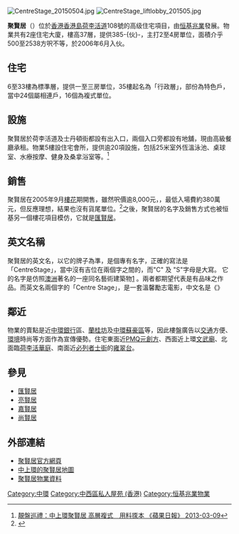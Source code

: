 [[File:CentreStage_20150504.jpg|thumb]]
[[File:CentreStage_liftlobby_201505.jpg|thumb]]

'''聚賢居'''（{{lang-en|CentreStage}}）位於[[香港|香港]][[香港島|香港島]][[荷李活道|荷李活道]]108號的高级住宅項目，由[[恒基兆業|恒基兆業]]發展。物業共有2座住宅大廈，樓高37層，提供385-{伙}-，主打2至4房單位，面積介乎500至2538方呎不等，於2006年6月入伙。

==住宅==
6至33樓為標準層，提供一至三房單位，35樓起名為「行政層」，部份為特色戶，當中24個屬相連戶，16個為複式單位。

==設施==
聚賢居於荷李活道及士丹頓街都設有出入口，兩個入口旁都設有地舖，現由高級餐廳承租。物業5樓設住宅會所，提供逾20項設施，包括25米室外恆溫泳池、桌球室、水療按摩、健身及桑拿浴室等。<ref>[http://hk.apple.nextmedia.com/financeestate/art/20130309/18186714 靚盤巡禮：中上環聚賢居 高層複式　用料揼本 《蘋果日報》 2013-03-09]</ref>

==銷售==
聚賢居在2005年9月[[樓花|樓花]]期開售，雖然呎價逾8,000元，，最低入場費約380萬元，但反應理想，結果也沒有貨尾單位。<ref>{{Cite web |url=http://paper.wenweipo.com/2005/09/26/ME0509260004.htm |title=聚賢居累售250伙套20億 《文匯報》 2005-09-26 |accessdate=2015-05-17 |archive-date=2015-05-18 |archive-url=https://web.archive.org/web/20150518094734/http://paper.wenweipo.com/2005/09/26/ME0509260004.htm |dead-url=no }}</ref>之後，聚賢居的名字及銷售方式也被恒基另一個樓花項目模仿，它就是[[匯賢居|匯賢居]]。

==英文名稱==
聚賢居的英文名，以它的牌子為準，是個專有名字，正確的寫法是「CentreStage」，當中沒有吉位在兩個字之間的，而"C" 及 "S"字母是大寫。 它的名字是仿照[[澳洲|澳洲]]著名的一座同名藝術建築物[http://www.centrestagedesigncomp.dca.wa.gov.au/exhibition/] {{Wayback|url=http://www.centrestagedesigncomp.dca.wa.gov.au/exhibition/ |date=20060827021306 }} 。兩者都期望代表是有品味之作品。而英文名兩個字的「Centre Stage」，是一套溫馨勵志電影，中文名是《{{en-link|舞國英雄譜|Center Stage}}》

==鄰近==
物業的賣點是近[[中環|中環]][[銀行|銀行]]區、[[蘭桂坊|蘭桂坊]]及[[中環蘇豪區|中環蘇豪區]]等，因此樓盤廣告以[[交通|交通]]方便、[[環境|環境]]時尚等方面作為宣傳優勢。住宅東面近[[PMQ元創方|PMQ元創方]]、西面近上環[[文武廟|文武廟]]、北面臨[[荷李活華庭|荷李活華庭]]、南面近[[必列者士街|必列者士街]]的[[雍翠台|雍翠台]]。 

==參見==
*[[匯賢居|匯賢居]]
*[[亮賢居|亮賢居]]
*[[嘉賢居|嘉賢居]]
*[[尚賢居|尚賢居]]

==外部連結==
*[https://web.archive.org/web/20060902012426/http://www.hld.com.hk/property/localsales/island/CentreStage/index.html 聚賢居官方網頁]
*[http://www.centamap.com/scripts/centamap2.asp?lg=B5&cx=833590&cy=816084&zm=2&mx=833590&my=816084&ms=2&sx=833590&sy=816084&ss=0&sl=&vm=&lb=&ly= 中上環的聚賢居地圖] {{Wayback|url=http://www.centamap.com/scripts/centamap2.asp?lg=B5&cx=833590&cy=816084&zm=2&mx=833590&my=816084&ms=2&sx=833590&sy=816084&ss=0&sl=&vm=&lb=&ly= |date=20070312111939 }}
*[https://web.archive.org/web/20060823072134/http://www.hkp.com.hk/chi/property_info/centre_stage/ 聚賢居物業資料]

{{commonscat|CentreStage}}
{{恆基兆業地產}}

[[Category:中環|Category:中環]]
[[Category:中西區私人屋苑_(香港)|Category:中西區私人屋苑 (香港)]]
[[Category:恒基兆業物業|Category:恒基兆業物業]]